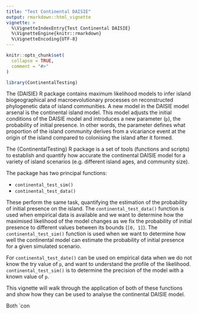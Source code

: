 ```yaml
---
title: "Test Continental DAISIE"
output: rmarkdown::html_vignette
vignette: >
  %\VignetteIndexEntry{Test Continental DAISIE}
  %\VignetteEngine{knitr::rmarkdown}
  %\VignetteEncoding{UTF-8}
---
```


```r
knitr::opts_chunk$set(
  collapse = TRUE,
  comment = "#>"
)
```

```r
library(ContinentalTesting)
```

The {DAISIE} R package contains maximum likelihood models to infer island biogeographical and macroevolutionary processes on reconstructed phylogenetic data of island communities. A new model in the DAISIE model arsenal is the continental island model. This model adjusts the initial conditions of the DAISIE model and introduces a new parameter (`p`), the probability of initial presence. In other words, the parameter defines what proportion of the island community derives from a vicariance event at the origin of the island compared to colonising the island after it formed. 

The {ContinentalTesting} R package is a set of tools (functions and scripts) to establish and quantify how accurate the continental DAISIE model for a variety of island scenarios (e.g. different island ages, and community size).

The package has two principal functions:

* `continental_test_sim()`
* `continental_test_data()` 

These perform the same task, quantifying the estimation of the probability of initial presence on the island. The `continental_test_data()` function is used when empirical data is available and we want to determine how the maximised likelihood of the model changes as we fix the probability of initial presence to different values between its bounds (`[0, 1]`). The `continental_test_sim()` function is used when we want to determine how well the continental model can estimate the probability of initial presence for a given simulated scenario.

For `continental_test_date()` can be used on empirical data when we do not know the try value of `p`, and want to understand the profile of the likelihood. `continental_test_sim()` is to determine the precision of the model with a known value of `p`.

This vignette will walk through the application of both of these functions and show how they can be used to analyse the continental DAISIE model.

<body of vignette>

Both `con
